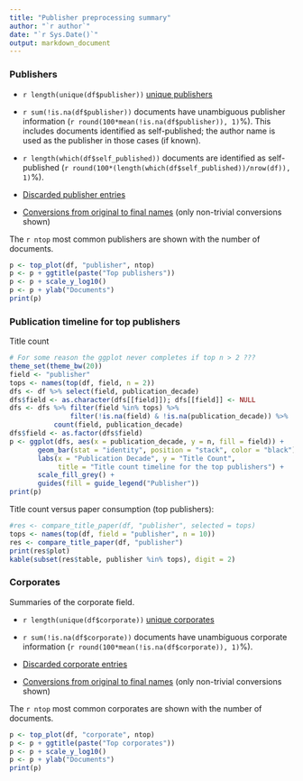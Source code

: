 ```yaml
---
title: "Publisher preprocessing summary"
author: "`r author`"
date: "`r Sys.Date()`"
output: markdown_document
---
```



### Publishers

 * `r length(unique(df$publisher))` [unique publishers](output.tables/publisher_accepted.csv)

 * `r sum(!is.na(df$publisher))` documents have unambiguous publisher information (`r round(100*mean(!is.na(df$publisher)), 1)`%). This includes documents identified as self-published; the author name is used as the publisher in those cases (if known).

 * `r length(which(df$self_published))` documents are identified as self-published (`r round(100*(length(which(df$self_published))/nrow(df)), 1)`%). 

 * [Discarded publisher entries](output.tables/publisher_discarded.csv)

 * [Conversions from original to final names](output.tables/publisher_conversion_nontrivial.csv) (only non-trivial conversions shown)


The `r ntop` most common publishers are shown with the number of documents. 

```r
p <- top_plot(df, "publisher", ntop)
p <- p + ggtitle(paste("Top publishers"))
p <- p + scale_y_log10()
p <- p + ylab("Documents")
print(p)
```

### Publication timeline for top publishers

Title count

```r
# For some reason the ggplot never completes if top n > 2 ???
theme_set(theme_bw(20))
field <- "publisher"
tops <- names(top(df, field, n = 2))
dfs <- df %>% select(field, publication_decade) 
dfs$field <- as.character(dfs[[field]]); dfs[[field]] <- NULL
dfs <- dfs %>% filter(field %in% tops) %>%
               filter(!is.na(field) & !is.na(publication_decade)) %>%
	       count(field, publication_decade)
dfs$field <- as.factor(dfs$field)
p <- ggplot(dfs, aes(x = publication_decade, y = n, fill = field)) +
       geom_bar(stat = "identity", position = "stack", color = "black") +       
       labs(x = "Publication Decade", y = "Title Count",
            title = "Title count timeline for the top publishers") +
       scale_fill_grey() +
       guides(fill = guide_legend("Publisher")) 
print(p)
```



Title count versus paper consumption (top publishers):

```r
#res <- compare_title_paper(df, "publisher", selected = tops)
tops <- names(top(df, field = "publisher", n = 10))
res <- compare_title_paper(df, "publisher")
print(res$plot)  
kable(subset(res$table, publisher %in% tops), digit = 2)
```


### Corporates

Summaries of the corporate field.

 * `r length(unique(df$corporate))` [unique corporates](output.tables/corporate_accepted.csv)

 * `r sum(!is.na(df$corporate))` documents have unambiguous corporate information (`r round(100*mean(!is.na(df$corporate)), 1)`%). 

 * [Discarded corporate entries](output.tables/corporate_discarded.csv)

 * [Conversions from original to final names](output.tables/corporate_conversion_nontrivial.csv) (only non-trivial conversions shown)


The `r ntop` most common corporates are shown with the number of documents. 

```r
p <- top_plot(df, "corporate", ntop)
p <- p + ggtitle(paste("Top corporates"))
p <- p + scale_y_log10()
p <- p + ylab("Documents")
print(p)
```



